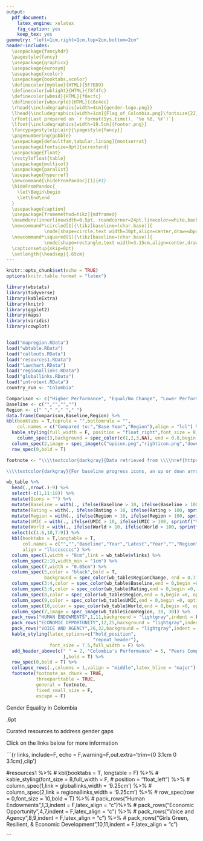 ```yaml
---
output: 
  pdf_document:
    latex_engine: xelatex
    fig_caption: yes
    keep_tex: yes
geometry: "left=1cm,right=1cm,top=2cm,bottom=2cm"
header-includes: 
  \usepackage{fancyhdr} 
  \pagestyle{fancy}
  \usepackage{graphicx} 
  \usepackage{eurosym} 
  \usepackage{xcolor}
  \usepackage{booktabs,xcolor}
  \definecolor{myblue}{HTML}{5F7ED9}
  \definecolor{wblight}{HTML}{f8f4fc}
  \definecolor{wbmid}{HTML}{f0ecfc}
  \definecolor{wbpurple}{HTML}{c8c4ec}
  \rhead{\includegraphics[width=4cm]{gender-logo.png}}
  \lhead{\includegraphics[width=1cm]{Flag_of_Colombia.png}\fontsize{22}{1}\selectfont\textbf{ COLOMBIA \textcolor{myblue}{GENDER LANDSCAPE}}}
  \rfoot{Last prepared on `r format(Sys.time(), '%e %B, %Y')`}  
  \lfoot{\includegraphics[width=19.5cm]{footer.png}} 
  \fancypagestyle{plain}{\pagestyle{fancy}} 
  \pagenumbering{gobble}
  \usepackage[defaultfam,tabular,lining]{montserrat}
  \usepackage[fontsize=8pt]{scrextend}
  \usepackage{float}
  \restylefloat{table}
  \usepackage{multicol}
  \usepackage{paralist}
  \usepackage{hyperref}
  \newcommand{\hideFromPandoc}[1]{#1}
  \hideFromPandoc{
    \let\Begin\begin
    \let\End\end
  }
  \usepackage{caption}
  \usepackage[framemethod=tikz]{mdframed}
  \newmdenv[innerlinewidth=0.5pt, roundcorner=24pt,linecolor=white,backgroundcolor=wbpurple,innerleftmargin=2pt,innerrightmargin=2pt,innertopmargin=2pt,innerbottommargin=0pt,nobreak=True,leftmargin = 3.5pt,rightmargin = 3.5pt]{mybox}
  \newcommand*\circled[1]{\tikz[baseline=(char.base)]{
              \node[shape=circle,text width=30pt,align=center,draw=wbpurple,minimum size=30pt,outer sep=0pt,fill=wblight] (char) {#1};}}
  \newcommand*\squared[1]{\tikz[baseline=(char.base)]{
              \node[shape=rectangle,text width=3.15cm,align=center,draw=wbpurple,minimum size=1.5cm,outer sep=0pt,inner sep=4pt,fill=wblight] (char) {#1};}}
  \captionsetup{skip=0pt} 
  \setlength{\headsep}{.65cm}
---
```

```r
knitr::opts_chunk$set(echo = TRUE)
options(knitr.table.format = "latex")

library(wbstats)
library(tidyverse)
library(kableExtra)
library(knitr)
library(ggplot2)
library(maps)
library(viridis)
library(cowplot)


load("mapregion.RData")
load("wbtable.RData")
load("callouts.RData")
load("resources1.RData")
load("lawchart.RData")
load("regionallinks.RData")
load("globallinks.RData")
load("introtext.RData")
country_run <- "Colombia"

```
```r
Comparison <- c("Higher Performance", "Equal/No Change", "Lower Performance", "No Data")
Baseline <- c("","","","")
Region <- c(" "," "," "," ")
data.frame(Comparison,Baseline,Region) %>% 
kbl(booktabs = T,toprule = "",bottomrule = "",
    col.names = c("Compared to:","Base Year","Region"),align = "lcl") %>%
  kable_styling(full_width = F, position = "float_right",font_size = 8,bootstrap_options = "none") %>% 
    column_spec(3,background = spec_color(c(1,2,3,NA), end = 0.8,begin = 0.4, na_color = "lightgray",option = "turbo")) %>%
  column_spec(2,image = spec_image(c("upicon.png","righticon.png","downicon.png","naicon.png"), 30, 30)) %>% 
  row_spec(0,bold = T)
```
\begin{minipage}[t][1.8cm][t]{12cm}
\fontsize{9}{8}\selectfont\raggedright
This brief provides an overview of the gender landscape in Colombia. For `r country_run`, the highest performing indicators relative to the baseline year are `r introtext[[1]][1]` and `r introtext[[1]][2]`. The largest declines relative to the baseline year are `r introtext[[1]][16]` and `r introtext[[1]][15]`. 

\includegraphics[width=10pt]{pointer.png} Click on the links below to explore in the \href{http://graphicacy-wb-gender-portal.s3-website-us-east-1.amazonaws.com/}{World Bank Gender Portal}.
\end{minipage}
\vspace{4pt}
  
\renewcommand{\arraystretch}{1}

```r

footnote <- "\\\\textcolor{darkgray}{Data retrieved from \\\\href{https://genderdata.worldbank.org/}{World Bank Gender Data Portal}. Country Baseline provides the latest reference point for the indicator, years 1990 to 2010. The region, LAC, includes the 42 countries (all income levels) in Latin America and the Caribbean, as classified by The World Bank Group. Colombia is an upper-middle-income (UMC) country, which includes 55 countries with a GNI per capita between \\\\$4,046 and \\\\$12,535 (calculated using the World Bank Atlas method). Data definitions can be found on the \\\\href{https://genderdata.worldbank.org/}{Gender Data Portal}.} 

\\\\textcolor{darkgray}{For baseline progress icons, an up or down arrow represents an increase or decrease of more than ten percent relative to the base year, respectively. The green and red region color coding represent ratings ten percent better or worse than the region average, respectively.}"

wb_table %>% 
  head(.,nrow(.)-9) %>% 
  select(-c(1,11:18)) %>% 
  mutate(Icons = "") %>% 
  mutate(Baseline = with(., ifelse(Baseline > 10, ifelse(Baseline > 100, sprintf("%.0f",Baseline), sprintf("%.1f",Baseline)), sprintf("%.2f",Baseline)))) %>%
  mutate(Rating = with(., ifelse(Rating > 10, ifelse(Rating > 100, sprintf("%.0f",Rating), sprintf("%.1f",Rating)), sprintf("%.2f",Rating)))) %>%
  mutate(Region = with(., ifelse(Region > 10, ifelse(Region > 100, sprintf("%.0f",Region), sprintf("%.1f",Region)), sprintf("%.2f",Region)))) %>%
  mutate(UMIC = with(., ifelse(UMIC > 10, ifelse(UMIC > 100, sprintf("%.0f",UMIC), sprintf("%.1f",UMIC)), sprintf("%.2f",UMIC)))) %>%
  mutate(World = with(., ifelse(World > 10, ifelse(World > 100, sprintf("%.0f",World), sprintf("%.1f",World)), sprintf("%.2f",World)))) %>%
  select(c(1:6,10,7:9)) %>% 
  kbl(booktabs = T,longtable = T,
      col.names = c("","","Baseline","Year","Latest","Year","","Region","UMIC","World"),
      align = "llcccccccc") %>% 
  column_spec(1,width = "8cm",link = wb_table$vlinks) %>% 
  column_spec(2:10,width_min = "1cm") %>% 
  column_spec(7,width = "0.05cm") %>%
  column_spec(5,color = "black",bold = T,
              background = spec_color(wb_table$RegionChange, end = 0.77,begin = 0.42, na_color = "lightgray",option = "turbo")) %>%
  column_spec(3:4,color = spec_color(wb_table$Baseline,end = 0,begin =0, option = "A",na_color = "gray")) %>%
  column_spec(5:6,color = spec_color(wb_table$Rating,end = 0,begin =0, option = "A",na_color = "gray")) %>%
  column_spec(8,color = spec_color(wb_table$Region,end = 0,begin =0, option = "A",na_color = "gray")) %>%
  column_spec(9,color = spec_color(wb_table$UMIC,end = 0,begin =0, option = "A",na_color = "gray")) %>%
  column_spec(10,color = spec_color(wb_table$World,end = 0,begin =0, option = "A",na_color = "gray")) %>%
  column_spec(7,image = spec_image(wb_table$iconRegion, 30, 30)) %>%
  pack_rows("HUMAN ENDOWMENTS",1,11,background = "lightgray",indent = F,hline_after = T) %>% 
  pack_rows("ECONOMIC OPPORTUNITY",12,25,background = "lightgray",indent = F,hline_after = T) %>% 
  pack_rows("VOICE AND AGENCY",26,32,background = "lightgray",indent = F,hline_after = T) %>% 
  kable_styling(latex_options=c("hold_position", 
                                "repeat_header"),
                font_size = 7.5,full_width = F) %>%
  add_header_above(c(" " = 2, "Colombia's Performance" = 5, "Peers Comparison" = 3
                     ),bold = T) %>%
  row_spec(0,bold = T) %>% 
  collapse_rows(.,columns = 1,valign = "middle",latex_hline = "major") %>% 
  footnote(footnote_as_chunk = TRUE,
           threeparttable = TRUE,
           general = footnote,
           fixed_small_size = F,
           escape = F)
```

\newpage
\clearpage 

\vspace{.15cm}

\fontsize{14}{8}\selectfont
Gender Equality in Colombia
\normalsize
    
\fboxrule.6pt\fboxsep6pt
\fcolorbox{gray}{wbmid}{\color{black}
\begin{minipage}[c][2.5cm][t]{3.4cm}
\vspace{.15cm}
\centering\fontsize{14}{1}\selectfont   
\textbf{`r callouts[[5]][1]`} 
\normalsize  

\centering\rule{2cm}{0.5pt}  
\vspace{.1cm}
 
\raggedright\fontsize{9}{1}\selectfont 
\squared{\emph{`r callouts[[4]][1]`}}
\normalsize\end{minipage}}
\fcolorbox{gray}{wbmid}{\color{black}
\begin{minipage}[c][2.5cm][t]{3.4cm}
\vspace{.15cm}
\centering\fontsize{14}{1}\selectfont   
\textbf{`r callouts[[5]][2]`} 
\normalsize  

\centering\rule{2cm}{0.5pt}  
\vspace{.12cm}
 
\raggedright\fontsize{9}{1}\selectfont 
\squared{\emph{`r callouts[[4]][2]`}}
\normalsize\end{minipage}} 
\fcolorbox{gray}{wbmid}{\color{black}
\begin{minipage}[c][2.5cm][t]{3.4cm}
\vspace{.15cm}
\centering\fontsize{14}{1}\selectfont   
\textbf{`r callouts[[5]][3]`} 
\normalsize  

\centering\rule{2cm}{0.5pt}  
\vspace{.1cm}
 
\raggedright\fontsize{9}{1}\selectfont 
\squared{\emph{`r callouts[[4]][3]`}}
\normalsize\end{minipage}}
\fcolorbox{gray}{wbmid}{\color{black}
\begin{minipage}[c][2.5cm][t]{3.4cm}
\vspace{.15cm}
\centering\fontsize{14}{1}\selectfont   
\textbf{`r callouts[[5]][4]`} 
\normalsize  

\centering\rule{2cm}{0.5pt}  
\vspace{.1cm}
 
\raggedright\fontsize{9}{1}\selectfont 
\squared{\emph{`r callouts[[4]][4]`}}
\normalsize\end{minipage}}
\fcolorbox{gray}{wbmid}{\color{black}
\begin{minipage}[c][2.5cm][t]{3.4cm}
\vspace{.15cm}
\centering\fontsize{14}{1}\selectfont   
\textbf{`r callouts[[5]][5]`} 
\normalsize  

\centering\rule{2cm}{0.5pt}  
\vspace{.15cm}
 
\raggedright\fontsize{9}{1}\selectfont 
\squared{\emph{`r callouts[[4]][5]`}}
\normalsize\end{minipage}}

\vspace{.1cm}

\centering\rule{19.5cm}{0.5pt}

\raggedright
\vspace{.1cm}
\fcolorbox{white}{white}{\color{black}
\begin{minipage}[c][1.5cm][t]{8cm}
\fontsize{14}{1}\selectfont   
Gender Equality in the Law
\normalsize
\end{minipage}}
\fcolorbox{white}{white}{\color{black}
\begin{minipage}[c][1.5cm][t]{10cm}
\fontsize{9}{1}\selectfont   
\raggedright\textbf{\href{http://graphicacy-wb-gender-portal.s3-website-us-east-1.amazonaws.com/indicators/sg-law-indx}{Women, Business and the Law 2021}} presents an index covering 190 economies and structured around the life cycle of a working woman. In total, 35 questions are scored across the eight indicators. \textbf{Colombia scores `r wb_table[[6]][33]` out of 100,} while the regional average across Latin America and Caribbean is 80.1.
\normalsize
\end{minipage}}

\begin{minipage}[c][4.2cm][t]{2.1cm}\begin{mybox}\centering
\vspace{.3cm}
\includegraphics[height=.75cm]{overall.png}

\vspace{.3cm}
\fontsize{7.5}{1}\selectfont   
\textbf{Overall}\normalsize 

\vspace{12pt}
\fontsize{14}{1}\selectfont 
\centering\circled{{`r wb_table[[6]][33]`}}
\vspace{.3cm}
\normalsize\end{mybox}\end{minipage}
\begin{minipage}[c][4.2cm][t]{2.1cm}\begin{mybox}\centering
\vspace{.3cm}
\includegraphics[height=.75cm]{mobility.png}

\vspace{.3cm}
\fontsize{7.5}{1}\selectfont   
\textbf{Mobility}\normalsize 

\vspace{12pt}
\fontsize{14}{1}\selectfont 
\centering\circled{{`r wb_table[[6]][36]`}}
\vspace{.3cm}
\normalsize\end{mybox}\end{minipage}
\begin{minipage}[c][4.2cm][t]{2.1cm}\begin{mybox}\centering
\vspace{.3cm}
\includegraphics[height=.75cm]{workplace.png}

\vspace{.3cm}
\fontsize{7.5}{1}\selectfont   
\textbf{Workplace}\normalsize 

\vspace{12pt}
\fontsize{14}{1}\selectfont 
\centering\circled{`r wb_table[[6]][41]`}
\vspace{.3cm}
\normalsize\end{mybox}\end{minipage}
\begin{minipage}[c][4.2cm][t]{2.1cm}\begin{mybox}\centering
\vspace{.3cm}
\includegraphics[height=.75cm]{pay.png}

\vspace{.3cm}
\fontsize{7.5}{1}\selectfont   
\textbf{Pay}\normalsize 

\vspace{12pt}
\fontsize{14}{1}\selectfont 
\centering\circled{{`r wb_table[[6]][40]`}}
\vspace{.3cm}
\normalsize\end{mybox}\end{minipage}
\begin{minipage}[c][4.2cm][t]{2.1cm}\begin{mybox}\centering
\vspace{.3cm}
\includegraphics[height=.75cm]{marriage.png}

\vspace{.3cm}
\fontsize{7.5}{1}\selectfont   
\textbf{Marriage}\normalsize 

\vspace{12pt}
\fontsize{14}{1}\selectfont 
\centering\circled{{`r wb_table[[6]][37]`}}
\vspace{.3cm}
\normalsize\end{mybox}\end{minipage}
\begin{minipage}[c][4.2cm][t]{2.1cm}\begin{mybox}\centering
\vspace{.3cm}
\includegraphics[height=.75cm]{parenthood.png}

\vspace{.3cm}
\fontsize{7.5}{1}\selectfont   
\textbf{Parent-
hood}\normalsize 

\vspace{4pt}
\fontsize{14}{1}\selectfont 
\centering\circled{{`r wb_table[[6]][39]`}}

\vspace{.3cm}
\normalsize\end{mybox}\end{minipage}
\begin{minipage}[c][4.2cm][t]{2.1cm}\begin{mybox}\centering

\vspace{.3cm}
\includegraphics[height=.75cm]{entrepreneur.png}

\vspace{.3cm}
\fontsize{7.5}{1}\selectfont   
\textbf{Entrepre-
neurship}\normalsize 

\vspace{2pt}
\fontsize{14}{1}\selectfont 

\centering\circled{{`r wb_table[[6]][35]`}}
\vspace{.3cm}
\normalsize\end{mybox}\end{minipage}
\begin{minipage}[c][4.2cm][t]{2.1cm}\begin{mybox}\centering
\vspace{.3cm}
\includegraphics[height=.75cm]{assets.png}

\vspace{.45cm}
\fontsize{7.5}{1}\selectfont   
\textbf{Assets}
  
\normalsize 
\vspace{12pt}
\fontsize{14}{1}\selectfont 
\centering\circled{{`r wb_table[[6]][34]`}}

\vspace{.3cm}
\normalsize\end{mybox}\end{minipage}
\begin{minipage}[c][4.2cm][t]{2.1cm}\begin{mybox}\centering

\vspace{.3cm}
\includegraphics[height=.75cm]{pension.png}

\vspace{.3cm}
\fontsize{7.5}{1}\selectfont   
\textbf{Pension}\normalsize 

\vspace{12pt}
\fontsize{14}{1}\selectfont 
\centering\circled{{`r wb_table[[6]][38]`}}

\vspace{.3cm}
\normalsize\end{mybox}\end{minipage}
  
\fcolorbox{white}{white}{\color{white}
\begin{minipage}[c][1.5cm][t]{8cm}
.
\end{minipage}}
\fcolorbox{white}{white}{\color{black}
\begin{minipage}[c][1.5cm][t]{10.5cm}
\fontsize{8}{1}\selectfont   
\emph{Why do laws matter for gender equality?}
\begin{itemize}
  \item\href{https://www.aeaweb.org/articles?id=10.1257/aeri.20190542}{Gendered Laws and Women in the Workforce}

  \item\href{https://sdgs.un.org/goals/goal5}{SDG Atlas 2020 Chapter 5: Legal progress towards gender equality}
\end{itemize}
\normalsize
\end{minipage}}

\vspace{.1cm}

\centering\rule{19.5cm}{0.5pt}

\raggedright
\vspace{.2cm}
\fontsize{14}{8}\selectfont
Curated resources to address gender gaps
\normalsize

Click on the links below for more information

\centering\rule{19.5cm}{0.5pt}

\fcolorbox{white}{white}{\color{black}
\raggedright\begin{minipage}[c][8.25cm][t]{9cm}
\fontsize{9}{12}\selectfont
\textbf{GLOBAL RESOURCES}
\fontsize{8}{12}\selectfont

\textbf{\href{`r resources1[[4]][1]`}{`r resources1[[1]][1]`}}
\begin{compactitem}
  \item \href{`r resources1[[4]][2]`}{`r resources1[[1]][2]`}
  \item \href{`r resources1[[4]][3]`}{`r resources1[[1]][3]`}
\end{compactitem}
\textbf{\href{`r resources1[[4]][4]`}{`r resources1[[1]][4]`}}
\begin{compactitem}
  \item \href{`r resources1[[4]][5]`}{`r resources1[[1]][5]`}
  \item \href{`r resources1[[4]][6]`}{`r resources1[[1]][6]`}
  \item \href{`r resources1[[4]][7]`}{`r resources1[[1]][7]`}
\end{compactitem}
\textbf{\href{`r resources1[[4]][8]`}{`r resources1[[1]][8]`}}
\begin{compactitem}
  \item \href{`r resources1[[4]][9]`}{`r resources1[[1]][9]`}
\end{compactitem}
\textbf{\href{`r resources1[[4]][10]`}{`r resources1[[1]][10]`}}
\begin{compactitem}
  \item \href{`r resources1[[4]][11]`}{`r resources1[[1]][11]`}
  \item \href{`r resources1[[4]][12]`}{`r resources1[[1]][12]`}
\end{compactitem}
\end{minipage}}
\hfill\vline\hfill
\fcolorbox{white}{white}{\color{black}
\raggedright\begin{minipage}[c][8.25cm][t]{9cm}
\fontsize{9}{12}\selectfont
\textbf{REGIONAL RESOURCES}
\fontsize{8}{12}\selectfont

\textbf{\href{`r resources1[[3]][1]`}{`r resources1[[2]][1]`}}
\begin{compactitem}
  \item \href{`r resources1[[4]][2]`}{`r resources1[[2]][2]`}
  \item \href{`r resources1[[4]][3]`}{`r resources1[[2]][3]`}
  \item \href{`r resources1[[4]][5]`}{`r resources1[[2]][4]`}
\end{compactitem}
\textbf{\href{`r resources1[[3]][5]`}{`r resources1[[2]][5]`}}
\begin{compactitem}
  \item \href{`r resources1[[4]][5]`}{`r resources1[[2]][6]`}
  \item \href{`r resources1[[4]][6]`}{`r resources1[[2]][7]`}
  \item \href{`r resources1[[4]][7]`}{`r resources1[[2]][8]`}
  \item \href{`r resources1[[4]][9]`}{`r resources1[[2]][9]`}
\end{compactitem}
\textbf{\href{`r resources1[[3]][10]`}{`r resources1[[2]][10]`}}
\begin{compactitem}
  \item \href{`r resources1[[4]][11]`}{`r resources1[[2]][11]`}
  \item \href{`r resources1[[4]][12]`}{`r resources1[[2]][12]`}
\end{compactitem}
\end{minipage}}


```{r links, include=F, echo = F,warning=F,out.extra='trim={0 3.1cm 0 3.1cm},clip'}

#resources1 %>% 
#  kbl(booktabs = T, longtable = F) %>% 
#  kable_styling(font_size = 8,full_width = F,
#                position = "float_left") %>% 
#  column_spec(1,link = globallinks,width = '9.25cm') %>% 
#  column_spec(2,link = regionallinks,width = '9.25cm') %>%
#  row_spec(row = 0,font_size = 10,bold = T) %>% 
#  pack_rows("Human Endowments",1,3,indent = F,latex_align = "c")%>% 
#  pack_rows("Economic Opportunity",4,7,indent = F,latex_align = "c") %>% 
#  pack_rows("Voice and Agency",8,9,indent = F,latex_align = "c") %>% 
#  pack_rows("Girls Green, Resilient, & Economic Development",10,11,indent = F,latex_align = "c") 

```
